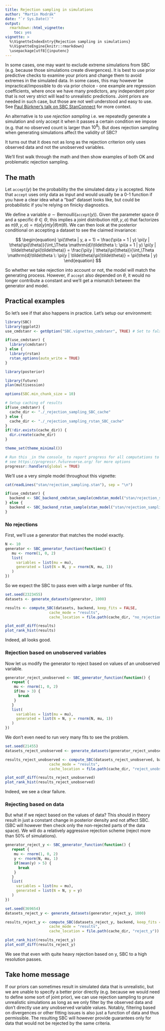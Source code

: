 ```yaml
---
title: Rejection sampling in simulations
author: "Martin Modrák"
date: "`r Sys.Date()`"
output: 
  rmarkdown::html_vignette:
    toc: yes
vignette: >
  %\VignetteIndexEntry{Rejection sampling in simulations}
  %\VignetteEngine{knitr::rmarkdown}
  \usepackage[utf8]{inputenc}
---
```


In some cases, one may want to exclude extreme simulations from SBC (e.g. because
those simulations create divergences). It is best to use
prior predictive checks to examine your priors and change them
to avoid extremes in the simulated data. In some cases, this may however be impractical/impossible to 
do via prior choice - one example are regression coefficients, where
once we have many predictors, any independent prior that is not very strict
will lead to unrealistic predictions. Joint priors are needed in such case, but
those are not well understood and easy to use. See 
[Paul Bürkner's talk on SBC StanConnect](https://www.youtube.com/watch?v=SbgAMkN18dA&t=2340s)
for more context.

An alternative is to use _rejection sampling_ i.e. we repeatedly generate a 
simulation and only accept it when it passes a certain condition we impose
(e.g. that no observed count is larger than $10^8$).
But does rejection sampling when generating simulations affect the validity of SBC?

It turns out that it does not as long as the rejection criterion only
uses observed data and not the unobserved variables. 

We'll first walk through the math and then show examples of both OK and problematic
rejection sampling.


## The math

Let $\mathtt{accept}(y)$ be the probability the the simulated data $y$ is accepted. Note that $\mathtt{accept}$  uses only data as input and would usually be a 0-1 function if you have a clear idea what a "bad" dataset looks like, but could be probabilistic if you're relying on finicky diagnostics. 

We define a variable $a \sim \text{Bernoulli}(\mathtt{accept}(y))$. Given the parameter space $\Theta$ and a specific $\theta \in \Theta$, this implies a joint distribution $\pi(\theta, y, a)$ that factorizes as $\pi(\theta, y, a) = \pi(a|y)\pi(y | \theta)\pi(\theta)$. We can then look at the posterior conditional on accepting a dataset to see the claimed invariance:

$$
\begin{equation}
\pi(\theta | y, a = 1) = \frac{\pi(a = 1 | y) \pi(y | \theta)\pi(\theta)}{\int_\Theta \mathrm{d}\tilde\theta \: \pi(a = 1 | y) \pi(y | \tilde\theta)\pi(\tilde\theta)} = 
\frac{\pi(y | \theta)\pi(\theta)}{\int_\Theta \mathrm{d}\tilde\theta \: \pi(y | \tilde\theta)\pi(\tilde\theta)} = \pi(\theta | y)
\end{equation}
$$


So whether we take rejection into account or not, the model will match the generating process. 
However, if $\mathtt{accept}$ also depended on $\theta$, it would no longer contribute a constant
and we'll get a mismatch between the generator and model.

## Practical examples

So let's see if that also happens in practice. Let's setup our environment:

```r
library(SBC)
library(ggplot2)
use_cmdstanr <- getOption("SBC.vignettes_cmdstanr", TRUE) # Set to false to use rstan instead

if(use_cmdstanr) {
  library(cmdstanr)
} else {
  library(rstan)
  rstan_options(auto_write = TRUE)
}

library(posterior)

library(future)
plan(multisession) 

options(SBC.min_chunk_size = 10)

# Setup caching of results
if(use_cmdstanr) {
  cache_dir <- "./_rejection_sampling_SBC_cache"
} else {
  cache_dir <- "./_rejection_sampling_rstan_SBC_cache"
}
if(!dir.exists(cache_dir)) {
  dir.create(cache_dir)
}

theme_set(theme_minimal())
```


```r
# Run this _in the console_ to report progress for all computations to report progress for all computations
# see https://progressr.futureverse.org/ for more options
progressr::handlers(global = TRUE)
```


We'll use a very simple model throughout this vignette:


```r
cat(readLines("stan/rejection_sampling.stan"), sep = "\n")
```

```r
if(use_cmdstanr) {
  backend <- SBC_backend_cmdstan_sample(cmdstan_model("stan/rejection_sampling.stan"), iter_warmup = 800, iter_sampling = 800)
} else {
  backend <- SBC_backend_rstan_sample(stan_model("stan/rejection_sampling.stan"), iter = 1600, warmup = 800)
}
```

### No rejections

First, we'll use a generator that matches the model exactly.

```r
N <- 10
generator <- SBC_generator_function(function() {
   mu <- rnorm(1, 0, 2)
   list(
     variables = list(mu = mu),
     generated = list(N = N, y = rnorm(N, mu, 1))
   )
})
```

So we expect the SBC to pass even with a large number of fits.

```r
set.seed(2323455)
datasets <- generate_datasets(generator, 1000)
```

```r
results <- compute_SBC(datasets, backend, keep_fits = FALSE, 
                    cache_mode = "results", 
                    cache_location = file.path(cache_dir, "no_rejections"))
```

```r
plot_ecdf_diff(results)
plot_rank_hist(results)
```

Indeed, all looks good.

### Rejection based on unobserved variables

Now let us modify the generator to reject based on values of an unobserved variable. 

```r
generator_reject_unobserved <- SBC_generator_function(function() {
   repeat {
    mu <- rnorm(1, 0, 2)
    if(mu > 3) {
      break
    }
   }
   list(
     variables = list(mu = mu),
     generated = list(N = N, y = rnorm(N, mu, 1))
   )
})
```

We don't even need to run very many fits to see the problem.

```r
set.seed(21455)
datasets_reject_unobserved <- generate_datasets(generator_reject_unobserved, 200)
```

```r
results_reject_unobserved <- compute_SBC(datasets_reject_unobserved, backend, keep_fits = FALSE, 
                    cache_mode = "results", 
                    cache_location = file.path(cache_dir, "reject_unobserved"))
```

```r
plot_ecdf_diff(results_reject_unobserved)
plot_rank_hist(results_reject_unobserved)
```

Indeed, we see a clear failure.

### Rejecting based on data

But what if we reject based on the values of data? This should in theory result in just
a constant change in posterior density and not affect SBC. (SBC will however then check only the 
non-rejected parts of the data space). We will do a relatively aggressive rejection scheme (reject more than 50% of simulations).

```r
generator_reject_y <- SBC_generator_function(function() {
   repeat {
    mu <- rnorm(1, 0, 2)
    y <- rnorm(N, mu, 1)
    if(mean(y) > 5) {
      break
    }
   }
   list(
     variables = list(mu = mu),
     generated = list(N = N, y = y)
   )
})
```

```r
set.seed(369654)
datasets_reject_y <- generate_datasets(generator_reject_y, 1000)
```

```r
results_reject_y <- compute_SBC(datasets_reject_y, backend, keep_fits = FALSE, 
                    cache_mode = "results", 
                    cache_location = file.path(cache_dir, "reject_y"))
```

```r
plot_rank_hist(results_reject_y)
plot_ecdf_diff(results_reject_y)
```

We see that even with quite heavy rejection based on y, SBC to a high resolution passes.

## Take home message

If our priors can sometimes result in simulated data that is unrealistic, but we are unable to 
specify a better prior directly (e.g. because we would need to define some sort of joint prior),
we can use rejection sampling to prune unrealistic simulations as long as we only filter by the observed
data and don't directly use any unobserved variable values. Notably, filtering based on divergences or other
fitting issues is also just a function of data and thus permissible. The resulting SBC will however provide guarantees
only for data that would not be rejected by the same criteria.

